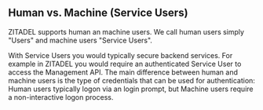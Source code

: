 ## Human vs. Machine (Service Users)

ZITADEL supports human an machine users. We call human users simply "Users" and machine users "Service Users".

With Service Users you would typically secure backend services. For example in ZITADEL you would require an authenticated Service User to access the Management API. The main difference between human and machine users is the type of credentials that can be used for authentication: Human users typically logon via an login prompt, but Machine users require a non-interactive logon process.
